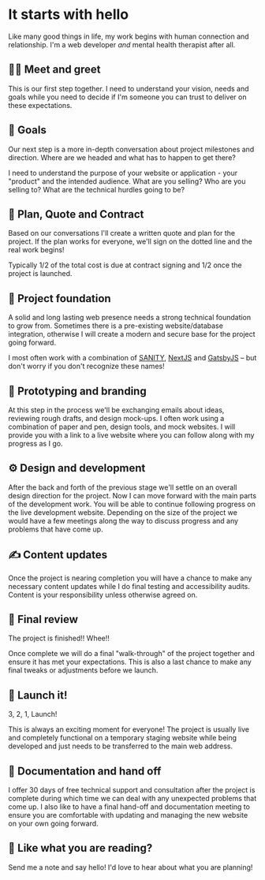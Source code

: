 
<Seo
  title="It starts with hello"
  description="An overview of my work process and philosophy. It starts with hello. From forming a relationship to the finished product I offer reliability, communication and artisanship. See how this would work for you!"
/>

# It starts with hello

Like many good things in life, my work begins with human connection and relationship. I'm a web developer _and_ mental health therapist after all.

## 🤝🏽 Meet and greet

This is our first step together. I need to understand your vision, needs and goals while you need to decide if I'm someone you can trust to deliver on these expectations.

<Image1 />

## 🎯 Goals

Our next step is a more in-depth conversation about project milestones and direction. Where are we headed and what has to happen to get there?

I need to understand the purpose of your website or application - your "product" and the intended audience. What are you selling? Who are you selling to? What are the technical hurdles going to be?

## 📝 Plan, Quote and Contract

Based on our conversations I'll create a written quote and plan for the project. If the plan works for everyone, we'll sign on the dotted line and the real work begins!

Typically 1/2 of the total cost is due at contract signing and 1/2 once the project is launched.

## 🧱 Project foundation

A solid and long lasting web presence needs a strong technical foundation to grow from. Sometimes there is a pre-existing website/database integration, otherwise I will create a modern and secure base for the project going forward.

I most often work with a combination of [SANITY](https://www.sanity.io/), [NextJS](https://nextjs.org/) and [GatsbyJS](https://www.gatsbyjs.com/) – but don't worry if you don't recognize these names!

## 🧪 Prototyping and branding

At this step in the process we'll be exchanging emails about ideas, reviewing rough drafts, and design mock-ups. I often work using a combination of paper and pen, design tools, and mock websites. I will provide you with a link to a live website where you can follow along with my progress as I go.

<Image2 />

## ⚙️ Design and development

After the back and forth of the previous stage we'll settle on an overall design direction for the project. Now I can move forward with the main parts of the development work. You will be able to continue following progress on the live development website. Depending on the size of the project we would have a few meetings along the way to discuss progress and any problems that have come up.

## ✍️ Content updates

Once the project is nearing completion you will have a chance to make any necessary content updates while I do final testing and accessibility audits. Content is your responsibility unless otherwise agreed on.

## 🧐 Final review

The project is finished!! Whee!!

Once complete we will do a final "walk-through" of the project together and ensure it has met your expectations. This is also a last chance to make any final tweaks or adjustments before we launch.

## 🚀 Launch it!

3, 2, 1, Launch!

This is always an exciting moment for everyone! The project is usually live and completely functional on a temporary staging website while being developed and just needs to be transferred to the main web address.

<Image3 />

## 📖 Documentation and hand off

I offer 30 days of free technical support and consultation after the project is complete during which time we can deal with any unexpected problems that come up. I also like to have a final hand-off and documentation meeting to ensure you are comfortable with updating and managing the new website on your own going forward.

## 💙 Like what you are reading?

Send me a note and say hello! I'd love to hear about what you are planning!

<ContactForm />
